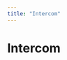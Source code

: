 ```yaml
---
title: "Intercom"
---
```

<!-- WARNING: This file is auto-generated by generate_tool_docs.py. Do not edit manually. -->


# Intercom
